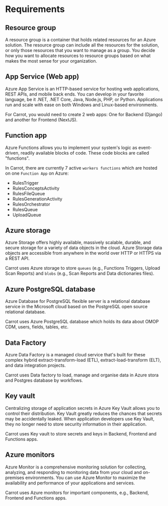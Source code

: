 # Requirements

## Resource group

A resource group is a container that holds related resources for an Azure solution. The resource group can include all the resources for the solution, or only those resources that you want to manage as a group. You decide how you want to allocate resources to resource groups based on what makes the most sense for your organization.

## App Service (Web app)

Azure App Service is an HTTP-based service for hosting web applications, REST APIs, and mobile back ends. You can develop in your favorite language, be it .NET, .NET Core, Java, Node.js, PHP, or Python. Applications run and scale with ease on both Windows and Linux-based environments.

For Carrot, you would need to create 2 web apps: One for Backend (Django) and another for Frontend (NextJS).

## Function app

Azure Functions allows you to implement your system's logic as event-driven, readily available blocks of code. These code blocks are called "functions".

In Carrot, there are currently 7 active `workers functions` which are hosted on one `Function App` on Azure:

- RulesTrigger
- RulesConceptsActivity
- RulesFileQueue
- RulesGenerationActivity
- RulesOrchestrator
- RulesQueue
- UploadQueue

## Azure storage

Azure Storage offers highly available, massively scalable, durable, and secure storage for a variety of data objects in the cloud. Azure Storage data objects are accessible from anywhere in the world over HTTP or HTTPS via a REST API.

Carrot uses Azure storage to store `queues` (e.g., Functions Triggers, Upload Scan Reports) and `blobs` (e.g., Scan Reports and Data dictionaries files).

## Azure PostgreSQL database

Azure Database for PostgreSQL flexible server is a relational database service in the Microsoft cloud based on the PostgreSQL open source relational database.

Carrot uses Azure PostgreSQL database which holds its data about OMOP CDM, users, fields, tables, etc.

## Data Factory

Azure Data Factory is a managed cloud service that's built for these complex hybrid extract-transform-load (ETL), extract-load-transform (ELT), and data integration projects.

Carrot uses Data factory to load, manage and organise data in Azure stora and Postgres database by workflows.

## Key vault

Centralizing storage of application secrets in Azure Key Vault allows you to control their distribution. Key Vault greatly reduces the chances that secrets may be accidentally leaked. When application developers use Key Vault, they no longer need to store security information in their application.

Carrot uses Key vault to store secrets and keys in Backend, Frontend and Functions apps.

## Azure monitors

Azure Monitor is a comprehensive monitoring solution for collecting, analyzing, and responding to monitoring data from your cloud and on-premises environments. You can use Azure Monitor to maximize the availability and performance of your applications and services.

Carrot uses Azure monitors for important components, e.g., Backend, Frontend and Functions apps.
